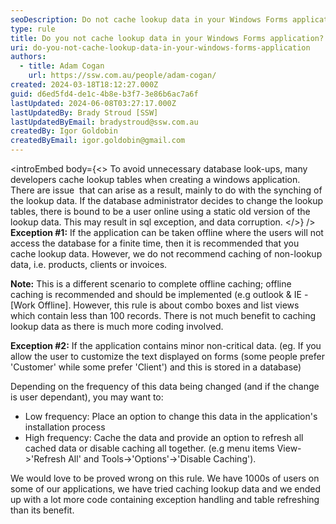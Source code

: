 ```yaml
---
seoDescription: Do not cache lookup data in your Windows Forms application to avoid unnecessary database look-ups and minimize potential issues with synchronizing data.
type: rule
title: Do you not cache lookup data in your Windows Forms application?
uri: do-you-not-cache-lookup-data-in-your-windows-forms-application
authors:
  - title: Adam Cogan
    url: https://ssw.com.au/people/adam-cogan/
created: 2024-03-18T18:12:27.000Z
guid: d6ed5fd4-de1c-4b8e-b3f7-3e86b6ac7a6f
lastUpdated: 2024-06-08T03:27:17.000Z
lastUpdatedBy: Brady Stroud [SSW]
lastUpdatedByEmail: bradystroud@ssw.com.au
createdBy: Igor Goldobin
createdByEmail: igor.goldobin@gmail.com
---
```


<introEmbed
  body={<>
To avoid unnecessary database look-ups, many developers cache lookup tables when creating a windows application. There are issue  that can arise as a result, mainly to do with the synching of the lookup data. If the database administrator decides to change the lookup tables, there is bound to be a user online using a static old version of the lookup data. This may result in sql exception, and data corruption.
  </>}
/>
**Exception #1:** If the application can be taken offline where the users will not access the database for a finite time, then it is recommended that you cache lookup data. However, we do not recommend caching of non-lookup data, i.e. products, clients or invoices.

**Note:** This is a different scenario to complete offline caching; offline caching is recommended and should be implemented (e.g outlook & IE - [Work Offline].
However, this rule is about combo boxes and list views which contain less than 100 records. There is not much benefit to caching lookup data as there is much more coding involved.

**Exception #2:** If the application contains minor non-critical data. (eg. If you allow the user to customize the text displayed on forms (some people prefer 'Customer' while some prefer 'Client') and this is stored in a database)

Depending on the frequency of this data being changed (and if the change is user dependant), you may want to:

- Low frequency: Place an option to change this data in the application's installation process
- High frequency: Cache the data and provide an option to refresh all cached data or disable caching all together. (e.g menu items View-&gt;'Refresh All' and Tools-&gt;'Options'-&gt;'Disable Caching').

We would love to be proved wrong on this rule. We have 1000s of users on some of our applications, we have tried caching lookup data and we ended up with a lot more code containing exception handling and table refreshing than its benefit.
